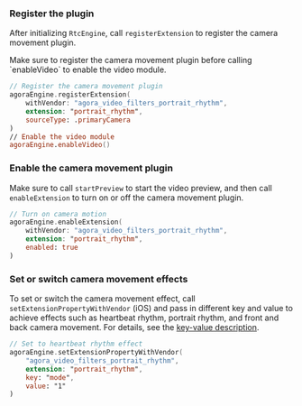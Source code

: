### Register the plugin

After initializing `RtcEngine`, call `registerExtension` to register the camera movement plugin.

<Admonition type="caution" title="Caution">
Make sure to register the camera movement plugin before calling `enableVideo` to enable the video module.
</Admonition>

```swift
// Register the camera movement plugin
agoraEngine.registerExtension(
    withVendor: "agora_video_filters_portrait_rhythm",
    extension: "portrait_rhythm",
    sourceType: .primaryCamera
)
// Enable the video module
agoraEngine.enableVideo()
```

### Enable the camera movement plugin

Make sure to call `startPreview` to start the video preview, and then call `enableExtension` to turn on or off the camera movement plugin.

```swift
// Turn on camera motion
agoraEngine.enableExtension(
    withVendor: "agora_video_filters_portrait_rhythm",
    extension: "portrait_rhythm",
    enabled: true
)
```

### Set or switch camera movement effects

To set or switch the camera movement effect, call `setExtensionPropertyWithVendor` (iOS) and pass in different key and value to achieve effects such as heartbeat rhythm, portrait rhythm, and front and back camera movement. For details, see the [key-value description](../../reference/metakit-key-value-description).

```swift
// Set to heartbeat rhythm effect
agoraEngine.setExtensionPropertyWithVendor(
    "agora_video_filters_portrait_rhythm",
    extension: "portrait_rhythm",
    key: "mode",
    value: "1"
)
```